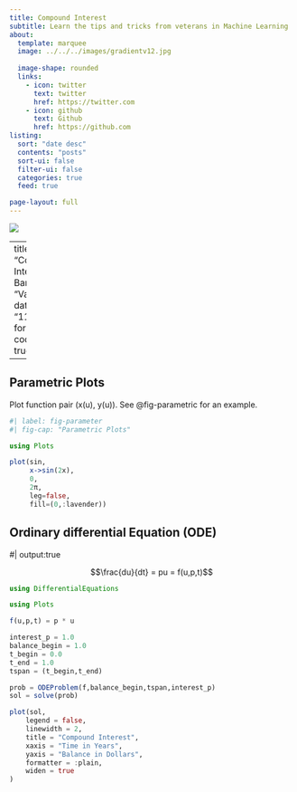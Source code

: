 ```yaml
---
title: Compound Interest
subtitle: Learn the tips and tricks from veterans in Machine Learning
about:
  template: marquee
  image: ../../../images/gradientv12.jpg
 
  image-shape: rounded
  links:
    - icon: twitter
      text: twitter
      href: https://twitter.com
    - icon: github
      text: Github
      href: https://github.com
listing:
  sort: "date desc"
  contents: "posts"
  sort-ui: false
  filter-ui: false
  categories: true
  feed: true

page-layout: full
---
```



![](/images/ai-pic7cp.jpg)

---
title: "Compoun Interest of Bank "
author: "Vanh Phom"
date: "11/01/2022"
format:
  html:
    code-fold: true

---



## Parametric Plots

Plot function pair (x(u), y(u)). 
See @fig-parametric for an example.

```julia
#| label: fig-parameter
#| fig-cap: "Parametric Plots"

using Plots

plot(sin, 
     x->sin(2x), 
     0, 
     2π, 
     leg=false, 
     fill=(0,:lavender))
```

## Ordinary differential Equation (ODE)

#| output:true

$$\frac{du}{dt} = pu = f(u,p,t)$$

```julia

using DifferentialEquations

using Plots

f(u,p,t) = p * u 

interest_p = 1.0
balance_begin = 1.0
t_begin = 0.0
t_end = 1.0
tspan = (t_begin,t_end)

prob = ODEProblem(f,balance_begin,tspan,interest_p)
sol = solve(prob)

plot(sol,
    legend = false,
    linewidth = 2,
    title = "Compound Interest",
    xaxis = "Time in Years",
    yaxis = "Balance in Dollars",
    formatter = :plain,
    widen = true
)

```

